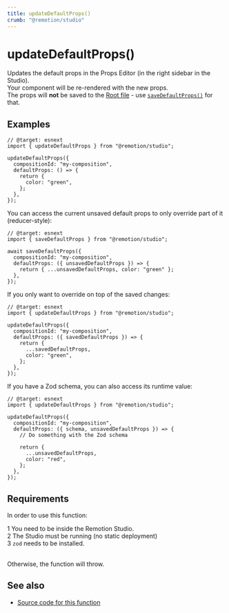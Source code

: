 ```yaml
---
title: updateDefaultProps()
crumb: "@remotion/studio"
---
```


# updateDefaultProps()<AvailableFrom v="4.0.154"/>

Updates the default props in the Props Editor (in the right sidebar in the Studio).  
Your component will be re-rendered with the new props.  
The props will **not** be saved to the [Root file](/docs/terminology/root-file) - use [`saveDefaultProps()`](/docs/studio/save-default-props) for that.

## Examples

```tsx twoslash title="Setting {color: 'green'} as the default props"
// @target: esnext
import { updateDefaultProps } from "@remotion/studio";

updateDefaultProps({
  compositionId: "my-composition",
  defaultProps: () => {
    return {
      color: "green",
    };
  },
});
```

You can access the current unsaved default props to only override part of it (reducer-style):

```tsx twoslash title="Accessing the current props"
// @target: esnext
import { saveDefaultProps } from "@remotion/studio";

await saveDefaultProps({
  compositionId: "my-composition",
  defaultProps: ({ unsavedDefaultProps }) => {
    return { ...unsavedDefaultProps, color: "green" };
  },
});
```

If you only want to override on top of the saved changes:

```tsx twoslash title="Accessing the saved props"
// @target: esnext
import { updateDefaultProps } from "@remotion/studio";

updateDefaultProps({
  compositionId: "my-composition",
  defaultProps: ({ savedDefaultProps }) => {
    return {
      ...savedDefaultProps,
      color: "green",
    };
  },
});
```

If you have a Zod schema, you can also access its runtime value:

```tsx twoslash title="Save props from the Props Editor"
// @target: esnext
import { updateDefaultProps } from "@remotion/studio";

updateDefaultProps({
  compositionId: "my-composition",
  defaultProps: ({ schema, unsavedDefaultProps }) => {
    // Do something with the Zod schema

    return {
      ...unsavedDefaultProps,
      color: "red",
    };
  },
});
```

## Requirements

In order to use this function:

<Step>1</Step> You need to be inside the Remotion Studio.
<br />
<Step>2</Step> The Studio must be running (no static deployment)
<br />
<Step>3</Step> <code>zod</code> needs to be installed.
<br />
<br />

Otherwise, the function will throw.

## See also

- [Source code for this function](https://github.com/remotion-dev/remotion/blob/main/packages/studio/src/api/update-default-props.ts)
